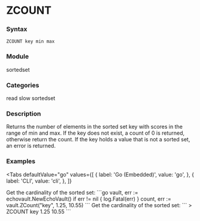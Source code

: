 
# ZCOUNT

### Syntax
```
ZCOUNT key min max
```

### Module
<span className="acl-category">sortedset</span>

### Categories 
<span className="acl-category">read</span>
<span className="acl-category">slow</span>
<span className="acl-category">sortedset</span>

### Description 
Returns the number of elements in the sorted set key with scores in the range of min and max.
If the key does not exist, a count of 0 is returned, otherwise return the count.
If the key holds a value that is not a sorted set, an error is returned.

### Examples

<Tabs
  defaultValue="go"
  values={[
    { label: 'Go (Embedded)', value: 'go', },
    { label: 'CLI', value: 'cli', },
  ]}
>
  <TabItem value="go">
    Get the cardinality of the sorted set:
    ```go
    vault, err := echovault.NewEchoVault()
    if err != nil {
      log.Fatal(err)
    }
    count, err := vault.ZCount("key", 1.25, 10.55)
    ```
  </TabItem>
  <TabItem value="cli">
    Get the cardinality of the sorted set:
    ```
    > ZCOUNT key 1.25 10.55
    ```
  </TabItem>
</Tabs>
